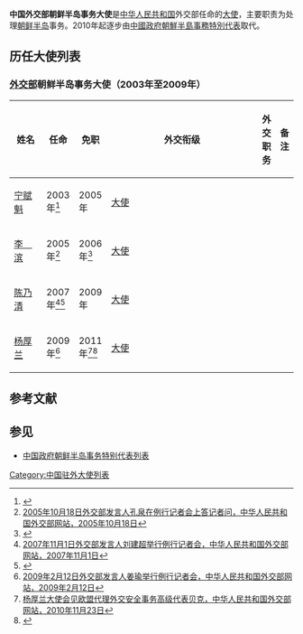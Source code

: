 '''中国外交部朝鲜半岛事务大使'''是[[中华人民共和国|中华人民共和国]]外交部任命的[[大使|大使]]，主要职责为处理[[朝鲜半岛|朝鲜半岛]]事务。2010年起逐步由[[中國政府朝鮮半島事務特別代表|中國政府朝鮮半島事務特別代表]]取代。

==历任大使列表==
=== {{CHN-1949}}[[中华人民共和国外交部|外交部]]朝鲜半岛事务大使（2003年至2009年） ===
{| class="wikitable"
|-
! width=12% |姓名
! width=10% |任命
! width=10% |免职
! width=8% |外交衔级
! width=10% |外交职务
! width=13% colspan="2" |备注
|-
| [[宁赋魁|宁赋魁]]
| 2003年<ref>{{Cite web |url=http://news.xinhuanet.com/zhengfu/2003-12/18/content_1238236.htm |title=中国任命宁赋魁为专门负责朝鲜半岛事务大使，新华网，2003-12-18 |accessdate=2010-11-29 |archive-date=2005-08-29 |archive-url=https://web.archive.org/web/20050829121330/http://news.xinhuanet.com/zhengfu/2003-12/18/content_1238236.htm |dead-url=no }}</ref>
| 2005年
| [[大使|大使]]
|
|
|-
| [[李滨_(官员)|李　滨]]
| 2005年<ref>[http://www.mfa.gov.cn/chn/gxh/tyb/fyrbt/jzhsl/t217090.htm 2005年10月18日外交部发言人孔泉在例行记者会上答记者问，中华人民共和国外交部网站，2005年10月18日]</ref>
| 2006年<ref>{{Cite web |url=http://www.whnews.cn/weihai/2006-04/27/content_845338.htm |title=市人大常委会举行第25次会议李滨被任命为副市长，威海新闻网，2006-04-27 |access-date=2010-11-29 |archive-url=https://web.archive.org/web/20160304191154/http://www.whnews.cn/weihai/2006-04/27/content_845338.htm |archive-date=2016-03-04 |dead-url=yes }}</ref>
| [[大使|大使]]
|
|
|-
| [[陈乃清|陈乃清]]
| 2007年<ref>[http://www.mfa.gov.cn/chn/pds/wjdt/fyrbt/t377207.htm 2007年11月1日外交部发言人刘建超举行例行记者会，中华人民共和国外交部网站，2007年11月1日]</ref><ref>{{Cite web |url=http://news.163.com/07/0420/09/3CGU07RB0001124J.html |title=中国任命陈乃清为朝鲜半岛事务特使，网易，2007-04-20 |access-date=2010-11-29 |archive-url=https://web.archive.org/web/20071007163744/http://news.163.com/07/0420/09/3CGU07RB0001124J.html |archive-date=2007-10-07 |dead-url=yes }}</ref>
| 2009年
| [[大使|大使]]
|
|
|-
| [[杨厚兰|杨厚兰]]
| 2009年<ref>[http://www.mfa.gov.cn/chn/gxh/tyb/fyrbt/jzhsl/t536719.htm 2009年2月12日外交部发言人姜瑜举行例行记者会，中华人民共和国外交部网站，2009年2月12日]</ref>
| 2011年<ref>[http://www.fmprc.gov.cn/chn/gxh/tyb/wjbxw/t771271.htm 杨厚兰大使会见欧盟代理外交安全事务高级代表贝克，中华人民共和国外交部网站，2010年11月23日]</ref><ref>{{cite web| url=http://np.chineseembassy.org/chn/sgxx/dsjl/t832161.htm| title=杨厚兰大使简历| publisher=中华人民共和国驻尼泊尔联邦民主共和国大使馆| accessdate=2011年9月23日| deadurl=yes| archiveurl=https://archive.is/20120711215143/http://np.chineseembassy.org/chn/sgxx/dsjl/t832161.htm| archivedate=2012年7月11日}}</ref>
| [[大使|大使]]
|
|
|}

==参考文献==
{{Reflist}}

==参见==
*[[中国政府朝鲜半岛事务特别代表列表|中国政府朝鲜半岛事务特别代表列表]]

{{中国驻外大使|共和國}}

[[Category:中国驻外大使列表|Category:中国驻外大使列表]]